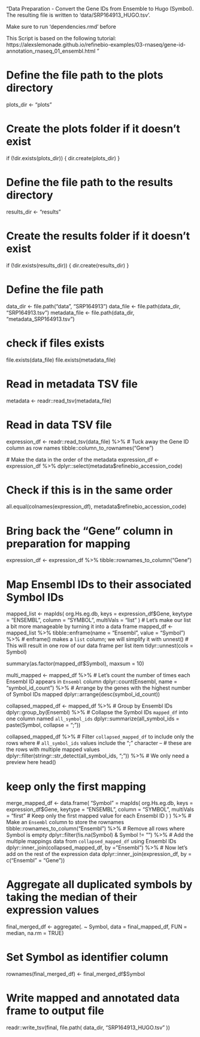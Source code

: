 "Data Preparation - Convert the Gene IDs from Ensemble to Hugo (Symbol).
The resulting file is written to 'data/SRP164913_HUGO.tsv'.

Make sure to run 'dependencies.rmd' before

This Script is based on the following tutorial:
https://alexslemonade.github.io/refinebio-examples/03-rnaseq/gene-id-annotation_rnaseq_01_ensembl.html
"


# Define the file path to the plots directory
plots_dir <- "plots"

# Create the plots folder if it doesn't exist
if (!dir.exists(plots_dir)) {
  dir.create(plots_dir)
}

# Define the file path to the results directory
results_dir <- "results"

# Create the results folder if it doesn't exist
if (!dir.exists(results_dir)) {
  dir.create(results_dir)
}

# Define the file path
data_dir <- file.path("data", "SRP164913")
data_file <- file.path(data_dir, "SRP164913.tsv")
metadata_file <- file.path(data_dir, "metadata_SRP164913.tsv")

# check if files exists
file.exists(data_file)
file.exists(metadata_file)

# Read in metadata TSV file
metadata <- readr::read_tsv(metadata_file)

# Read in data TSV file
expression_df <- readr::read_tsv(data_file) %>%
  # Tuck away the Gene ID column as row names
  tibble::column_to_rownames("Gene")
  
  # Make the data in the order of the metadata
expression_df <- expression_df %>%
  dplyr::select(metadata$refinebio_accession_code)

# Check if this is in the same order
all.equal(colnames(expression_df), metadata$refinebio_accession_code)

# Bring back the "Gene" column in preparation for mapping
expression_df <- expression_df %>%
  tibble::rownames_to_column("Gene")

# Map Ensembl IDs to their associated Symbol IDs
mapped_list <- mapIds(
  org.Hs.eg.db, 
  keys = expression_df$Gene,
  keytype = "ENSEMBL",
  column = "SYMBOL",
  multiVals = "list"
)
# Let's make our list a bit more manageable by turning it into a data frame
mapped_df <- mapped_list %>%
  tibble::enframe(name = "Ensembl", value = "Symbol") %>%
  # enframe() makes a `list` column; we will simplify it with unnest()
  # This will result in one row of our data frame per list item
  tidyr::unnest(cols = Symbol)
  
summary(as.factor(mapped_df$Symbol), maxsum = 10)

multi_mapped <- mapped_df %>%
  # Let's count the number of times each Ensembl ID appears in `Ensembl` column
  dplyr::count(Ensembl, name = "symbol_id_count") %>%
  # Arrange by the genes with the highest number of Symbol IDs mapped
  dplyr::arrange(desc(symbol_id_count))

collapsed_mapped_df <- mapped_df %>%
  # Group by Ensembl IDs
  dplyr::group_by(Ensembl) %>%
  # Collapse the Symbol IDs `mapped_df` into one column named `all_symbol_ids`
  dplyr::summarize(all_symbol_ids = paste(Symbol, collapse = ";"))
  
collapsed_mapped_df %>%
  # Filter `collapsed_mapped_df` to include only the rows where
  # `all_symbol_ids` values include the ";" character --
  # these are the rows with multiple mapped values
  dplyr::filter(stringr::str_detect(all_symbol_ids, ";")) %>%
  # We only need a preview here
  head()
  
# keep only the first mapping
merge_mapped_df <- data.frame(
  "Symbol" = mapIds(
    org.Hs.eg.db,
    keys = expression_df$Gene,
    keytype = "ENSEMBL",
    column = "SYMBOL",
    multiVals = "first" # Keep only the first mapped value for each Ensembl ID
  )
) %>%
  # Make an `Ensembl` column to store the rownames
  tibble::rownames_to_column("Ensembl") %>%
  # Remove all rows where Symbol is empty
  dplyr::filter(!is.na(Symbol) & Symbol != "") %>%
  # Add the multiple mappings data from `collapsed_mapped_df` using Ensembl IDs
  dplyr::inner_join(collapsed_mapped_df, by = "Ensembl") %>%
  # Now let's add on the rest of the expression data
  dplyr::inner_join(expression_df, by = c("Ensembl" = "Gene"))
  
# Aggregate all duplicated symbols by taking the median of their expression values
final_merged_df <- aggregate(. ~ Symbol, data = final_mapped_df, FUN = median, na.rm = TRUE)

# Set Symbol as identifier column
rownames(final_merged_df) <- final_merged_df$Symbol

# Write mapped and annotated data frame to output file
readr::write_tsv(final, file.path(
  data_dir,
  "SRP164913_HUGO.tsv"
))

